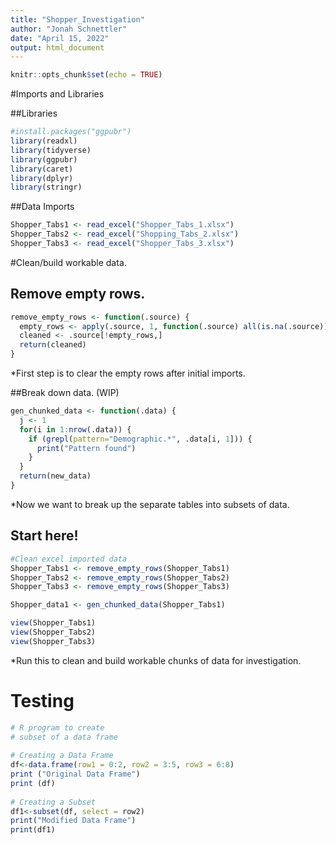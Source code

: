 ---
title: "Shopper_Investigation"
author: "Jonah Schnettler"
date: "April 15, 2022"
output: html_document
---

```{r setup, include=FALSE}
knitr::opts_chunk$set(echo = TRUE)
```

#Imports and Libraries

##Libraries
```{r libraries}
#install.packages("ggpubr")
library(readxl)
library(tidyverse)
library(ggpubr)
library(caret)
library(dplyr)
library(stringr)
```

##Data Imports
```{r import, include=FALSE}
Shopper_Tabs1 <- read_excel("Shopper_Tabs_1.xlsx")
Shopper_Tabs2 <- read_excel("Shopping_Tabs_2.xlsx")
Shopper_Tabs3 <- read_excel("Shopper_Tabs_3.xlsx")
```

#Clean/build workable data.

## Remove empty rows.
```{r remove_empty_rows}
remove_empty_rows <- function(.source) {
  empty_rows <- apply(.source, 1, function(.source) all(is.na(.source)))
  cleaned <- .source[!empty_rows,]
  return(cleaned)
}
```
*First step is to clear the empty rows after initial imports.

##Break down data. (WIP)
```{r gen_chunked_data}
gen_chunked_data <- function(.data) {
  j <- 1
  for(i in 1:nrow(.data)) {
    if (grepl(pattern="Demographic.*", .data[i, 1])) {
      print("Pattern found")
    }
  }
  return(new_data)
}
```
*Now we want to break up the separate tables into subsets of data.

## Start here!
```{r clean data}
#Clean excel imported data
Shopper_Tabs1 <- remove_empty_rows(Shopper_Tabs1)
Shopper_Tabs2 <- remove_empty_rows(Shopper_Tabs2)
Shopper_Tabs3 <- remove_empty_rows(Shopper_Tabs3)

Shopper_data1 <- gen_chunked_data(Shopper_Tabs1)

view(Shopper_Tabs1)
view(Shopper_Tabs2)
view(Shopper_Tabs3)
```
*Run this to clean and build workable chunks of data for investigation.

# Testing
```{r testing}

# R program to create
# subset of a data frame
   
# Creating a Data Frame
df<-data.frame(row1 = 0:2, row2 = 3:5, row3 = 6:8)
print ("Original Data Frame")
print (df)
   
# Creating a Subset
df1<-subset(df, select = row2)
print("Modified Data Frame")
print(df1)



```